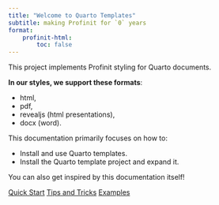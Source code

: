 ```yaml
---
title: "Welcome to Quarto Templates"
subtitle: making Profinit for `0` years
format:
    profinit-html:
        toc: false
---
```


This project implements Profinit styling for Quarto documents.

**In our styles, we support these formats**:

- html,
- pdf,
- revealjs (html presentations),
- docx (word).

This documentation primarily focuses on how to:

- Install and use Quarto templates.
- Install the Quarto template project and expand it.

You can also get inspired by this documentation itself!

::: {.hero-buttons}
[Quick Start](users/quickstart.qmd){.btn-secondary .btn .btn-lg role="button"}
[Tips and Tricks](users/tricks.qmd){.btn-secondary .btn .btn-lg role="button"}
[Examples](users/examples/index.qmd){.btn-secondary .btn .btn-lg role="button"}
:::